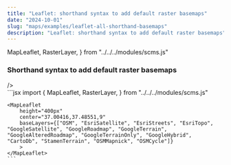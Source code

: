 ```yaml
---
title: "Leaflet: shorthand syntax to add default raster basemaps"
date: "2024-10-01"
slug: "maps/examples/leaflet-all-shorthand-basemaps"
description: "Leaflet: shorthand syntax to add default raster basemaps"
---
```


  MapLeaflet,
  RasterLayer,
} from "../../../modules/scms.js"


### Shorthand syntax to add default raster basemaps

<div className="row mt-3 mb-5 border-top border-bottom py-3">
  <div className="col-6">
    <MapLeaflet 
        height="400px" 
        center="37.00416,37.48551,9"
        baseLayers={["CAWM", "OSM", "EsriSatellite", "EsriStreets", "EsriTopo", "GoogleSatellite", "GoogleRoadmap", "GoogleTerrain", "GoogleAlteredRoadmap", "GoogleTerrainOnly", "GoogleHybrid", "CartoDb", "StamenTerrain", "OSMMapnick", "OSMCycle"]}
        >
      />
    </MapLeaflet>
  </div>
  <div className="col-6">
    ```jsx
    import {
      MapLeaflet,
      RasterLayer,
    } from "../../../modules/scms.js"

    <MapLeaflet 
        height="400px" 
        center="37.00416,37.48551,9"
        baseLayers={["OSM", "EsriSatellite", "EsriStreets", "EsriTopo", "GoogleSatellite", "GoogleRoadmap", "GoogleTerrain", "GoogleAlteredRoadmap", "GoogleTerrainOnly", "GoogleHybrid", "CartoDb", "StamenTerrain", "OSMMapnick", "OSMCycle"]}
        >
    </MapLeaflet>
    ```
  </div>
</div>